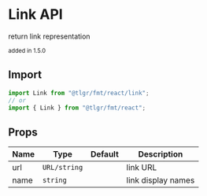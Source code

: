 # Link API

return link representation

<small>added in 1.5.0</small>

## Import

```jsx
import Link from "@tlgr/fmt/react/link";
// or
import { Link } from "@tlgr/fmt/react";
```

## Props

| Name | Type         | Default | Description        |
| ---- | ------------ | ------- | ------------------ |
| url  | `URL/string` |         | link URL           |
| name | `string`     |         | link display names |
